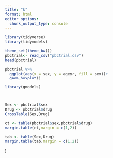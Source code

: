 ```yaml
---
title: "k"
format: html
editor_options: 
  chunk_output_type: console
---
```


```r
library(tidyverse)
library(tidymodels)

theme_set(theme_bw())
pbctrial<- read_csv("pbctrial.csv")
head(pbctrial)

pbctrial %>% 
  ggplot(aes(x = sex, y = ageyr, fill = sex))+
  geom_boxplot()
```

```r
library(gmodels)



Sex <- pbctrial$sex
Drug <- pbctrial$drug
CrossTable(Sex,Drug)

ct <- table(pbctrial$sex,pbctrial$drug)
margin.table(ct,margin = c(1,2))

tab <- table(Sex,Drug) 
margin.table(tab,margin = c(1,2))
```

)\

